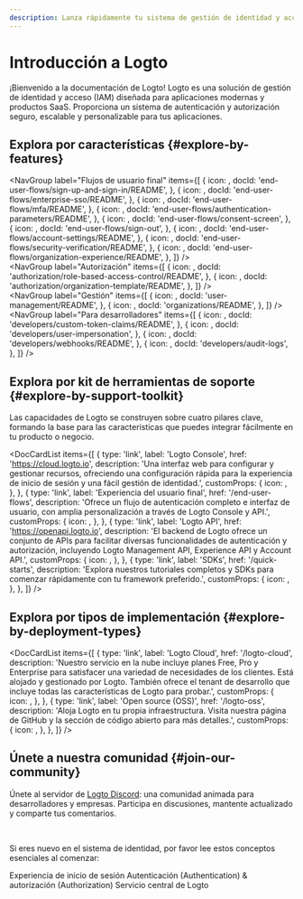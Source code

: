 ```yaml
---
description: Lanza rápidamente tu sistema de gestión de identidad y acceso integrando Logto. Disfruta de autenticación, autorización y gestión multi-tenant todo en uno.
---
```



# Introducción a Logto

¡Bienvenido a la documentación de Logto! Logto es una solución de gestión de identidad y acceso (IAM) diseñada para aplicaciones modernas y productos SaaS. Proporciona un sistema de autenticación y autorización seguro, escalable y personalizable para tus aplicaciones.

## Explora por características \{#explore-by-features}

<NavGroup
  label="Flujos de usuario final"
  items={[
    {
      icon: <SignInIcon />,
      docId: 'end-user-flows/sign-up-and-sign-in/README',
    },
    {
      icon: <SsoIcon />,
      docId: 'end-user-flows/enterprise-sso/README',
    },
    {
      icon: <LockIcon />,
      docId: 'end-user-flows/mfa/README',
    },
    {
      icon: <ScreenIcon />,
      docId: 'end-user-flows/authentication-parameters/README',
    },
    {
      icon: <SecurityIcon />,
      docId: 'end-user-flows/consent-screen',
    },
    {
      icon: <SignOutIcon />,
      docId: 'end-user-flows/sign-out',
    },
    {
      icon: <GearIcon />,
      docId: 'end-user-flows/account-settings/README',
    },
    {
      icon: <SecurityIcon />,
      docId: 'end-user-flows/security-verification/README',
    },
    {
      icon: <OrganizationIcon />,
      docId: 'end-user-flows/organization-experience/README',
    },
  ]}
/>
<br />
<NavGroup
  label="Autorización"
  items={[
    {
      icon: <AuthorizationIcon />,
      docId: 'authorization/role-based-access-control/README',
    },
    {
      icon: <AuthorizationIcon />,
      docId: 'authorization/organization-template/README',
    },
  ]}
/>
<br />
<NavGroup
  label="Gestión"
  items={[
    {
      icon: <UserManagementIcon />,
      docId: 'user-management/README',
    },
    {
      icon: <OrganizationIcon />,
      docId: 'organizations/README',
    },
  ]}
/>
<br />
<NavGroup
  label="Para desarrolladores"
  items={[
    {
      icon: <GearPlusIcon />,
      docId: 'developers/custom-token-claims/README',
    },
    {
      icon: <ImpersonationIcon />,
      docId: 'developers/user-impersonation',
    },
    {
      icon: <WebhookIcon />,
      docId: 'developers/webhooks/README',
    },
    {
      icon: <AuditLogIcon />,
      docId: 'developers/audit-logs',
    },
  ]}
/>

## Explora por kit de herramientas de soporte \{#explore-by-support-toolkit}

Las capacidades de Logto se construyen sobre cuatro pilares clave, formando la base para las características que puedes integrar fácilmente en tu producto o negocio.

<DocCardList
  items={[
    {
      type: 'link',
      label: 'Logto Console',
      href: 'https://cloud.logto.io',
      description:
        'Una interfaz web para configurar y gestionar recursos, ofreciendo una configuración rápida para la experiencia de inicio de sesión y una fácil gestión de identidad.',
      customProps: {
        icon: <LogtoConsoleIcon />,
      },
    },
    {
      type: 'link',
      label: 'Experiencia del usuario final',
      href: '/end-user-flows',
      description:
        'Ofrece un flujo de autenticación completo e interfaz de usuario, con amplia personalización a través de Logto Console y API.',
      customProps: {
        icon: <ExperienceIcon />,
      },
    },
    {
      type: 'link',
      label: 'Logto API',
      href: 'https://openapi.logto.io',
      description:
        'El backend de Logto ofrece un conjunto de APIs para facilitar diversas funcionalidades de autenticación y autorización, incluyendo Logto Management API, Experience API y Account API.',
      customProps: {
        icon: <LogtoApiIcon />,
      },
    },
    {
      type: 'link',
      label: 'SDKs',
      href: '/quick-starts',
      description:
        'Explora nuestros tutoriales completos y SDKs para comenzar rápidamente con tu framework preferido.',
      customProps: {
        icon: <SdkIcon />,
      },
    },
  ]}
/>

## Explora por tipos de implementación \{#explore-by-deployment-types}

<DocCardList
  items={[
    {
      type: 'link',
      label: 'Logto Cloud',
      href: '/logto-cloud',
      description:
        'Nuestro servicio en la nube incluye planes Free, Pro y Enterprise para satisfacer una variedad de necesidades de los clientes. Está alojado y gestionado por Logto. También ofrece el tenant de desarrollo que incluye todas las características de Logto para probar.',
      customProps: {
        icon: <CloudIcon />,
      },
    },
    {
      type: 'link',
      label: 'Open source (OSS)',
      href: '/logto-oss',
      description:
        'Aloja Logto en tu propia infraestructura. Visita nuestra página de GitHub y la sección de código abierto para más detalles.',
      customProps: {
        icon: <OpenSourceIcon />,
      },
    },
  ]}
/>

## Únete a nuestra comunidad \{#join-our-community}

Únete al servidor de [Logto Discord](https://discord.com/invite/UEPaF3j5e6): una comunidad animada para desarrolladores y empresas. Participa en discusiones, mantente actualizado y comparte tus comentarios.

<br />

Si eres nuevo en el sistema de identidad, por favor lee estos conceptos esenciales al comenzar:

<Url href="/concepts/sign-in-experience">Experiencia de inicio de sesión</Url>
<Url href="/concepts/authn-vs-authz">
  Autenticación (Authentication) & autorización (Authorization)
</Url>
<Url href="/concepts/core-service">Servicio central de Logto</Url>
